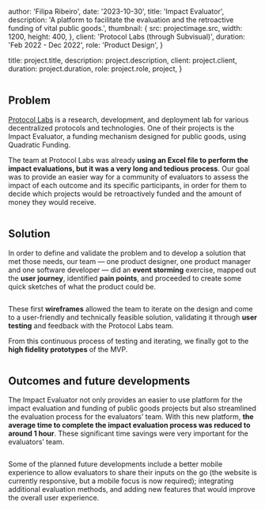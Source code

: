 
  author: 'Filipa Ribeiro',
  date: '2023-10-30',
  title: 'Impact Evaluator',
  description:
    'A platform to facilitate the evaluation and the retroactive funding of vital public goods.',
    thumbnail: {
    src: projectimage.src,
    width: 1200,
    height: 400,
  },
  client: 'Protocol Labs (through Subvisual)',
  duration: 'Feb 2022 - Dec 2022',
  role: 'Product Design',
}

  title: project.title,
  description: project.description,
  client: project.client,
  duration: project.duration,
  role: project.role,
  project,
}

<Image src={projectimage} alt="" />

## Problem

[Protocol Labs](https://protocol.ai/) is a research, development, and deployment lab for various decentralized protocols and technologies. One of their projects is the Impact Evaluator, a funding mechanism designed for public goods, using Quadratic Funding.

The team at Protocol Labs was already **using an Excel file to perform the impact evaluations, but it was a very long and tedious process**. Our goal was to provide an easier way for a community of evaluators to assess the impact of each outcome and its specific participants, in order for them to decide which projects would be retroactively funded and the amount of money they would receive.

<Image src={image1} alt="" />

## Solution

In order to define and validate the problem and to develop a solution that met those needs, our team — one product designer, one product manager and one software developer — did an **event storming** exercise, mapped out the **user journey**, identified **pain points**, and proceeded to create some quick sketches of what the product could be. 

<Image src={image2} alt="" />

These first **wireframes** allowed the team to iterate on the design and come to a user-friendly and technically feasible solution, validating it through **user testing** and feedback with the Protocol Labs team.

From this continuous process of testing and iterating, we finally got to the **high fidelity prototypes** of the MVP.

<Image src={image3} alt="" />

## Outcomes and future developments

The Impact Evaluator not only provides an easier to use platform for the impact evaluation and funding of public goods projects but also streamlined the evaluation process for the evaluators’ team. With this new platform, **the average time to complete the impact evaluation process was reduced to around 1 hour**. These significant time savings were very important for the evaluators’ team.

<Image src={image4} alt="" />

Some of the planned future developments include a better mobile experience to allow evaluators to share their inputs on the go (the website is currently responsive, but a mobile focus is now required); integrating additional evaluation methods, and adding new features that would improve the overall user experience.

<Image src={image5} alt="" />
